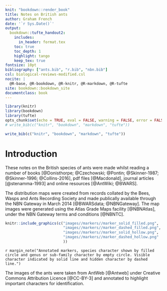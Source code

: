 ```yaml
---
knit: "bookdown::render_book"
title: Notes on British ants
author: Graham French
date: '`r Sys.Date()`'
output: 
  bookdown::tufte_handout2:
    includes:
      in_header: format.tex
    toc: true
    toc_depth: 1
    highlight: tango
    keep_tex: true
fontsize: 10pt
bibliography: ["ants.bib", "r.bib", "nbn.bib"]
csl: biological-reviews-modified.csl
nocite: | 
  @R-base, @R-bookdown, @R-knitr, @R-markdown, @R-tufte
site: bookdown::bookdown_site
documentclass: book
---
```

\pagebreak

```r
library(knitr)
library(bookdown)
library(tufte)
opts_chunk$set(echo = TRUE, eval = FALSE, warning = FALSE, error = FALSE, comment = NA, cache = FALSE)
# write_bib(c("knitr", "bookdown", "markdown", "tufte"))
```

```r
write_bib(c("knitr", "bookdown", "markdown", "tufte"))
```

# **Introduction** {-}

These notes on the British species of ants were made whilst reading a number of books [@Donisthorpe; @Czechowski; @Pontin; @Skinner-1987; @Skinner-1996; @Collins-2016], pdf files [@Macdonald], journal articles [@stenamma-1993] and online resources [@AntWiki; @BWARS].

The distribution maps were created from records collated by the Bees, Wasps and Ants Recording Society and made publically available through the NBN Gateway in March 2014 [@BWARSdata; @NBNGateway]. The map images were generated using the Atlas Grade Maps facility [@NBNAtlas], under the NBN Gateway terms and conditions [@NBNTC].

```r
knitr::include_graphics(c("images//markers//marker_solid_filled.png",
                          "images//markers//marker_dashed_filled.png",
                          "images//markers//marker_solid_hollow.png",
                          "images//markers//marker_dashed_hollow.png"
                          ))
```
`r margin_note("Annotated markers, species character shown by filled circle and genus or sub-family character by empty circle. Visible character indicated by solid line and hidden character by dashed line.")`

The images of the ants were taken from AntWeb [@Antweb] under Creative Commons Attribution Licence [@CC-BY-3] and annotated to highlight important characters for identification.

\pagebreak

